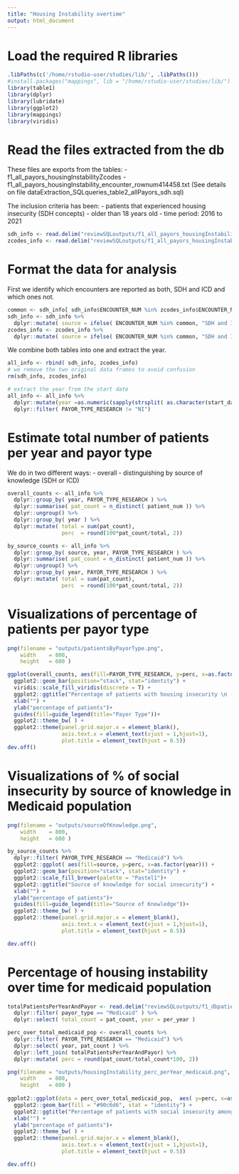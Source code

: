 ```yaml
---
title: "Housing Instability overtime"
output: html_document
---
```


# Load the required R libraries
```r
.libPaths(c('/home/rstudio-user/studies/lib/', .libPaths()))
#install.packages("mappings", lib = "/home/rstudio-user/studies/lib/")
library(table1)
library(dplyr)
library(lubridate)
library(ggplot2)
library(mappings)
library(viridis)
```

# Read the files extracted from the db
These files are exports from the tables:
- f1_all_payors_housingInstabilityZcodes
- f1_all_payors_housingInstability_encounter_rownum414458.txt
(See details on file dataExtraction_SQLqueries_table2_allPayors_sdh.sql)

The inclusion criteria has been:
- patients that experienced housing insecurity (SDH concepts)
- older than 18 years old
- time period: 2016 to 2021
```r
sdh_info <- read.delim("reviewSQLoutputs/f1_all_payors_housingInstability_encounter_rownum414458.txt", header = TRUE, sep = ",")
zcodes_info <- read.delim("reviewSQLoutputs/f1_all_payors_housingInstability_Zcodes_encounter_rownum4914.txt", header = TRUE, sep = ",")
```

# Format the data for analysis
First we identify which encounters are reported as both, SDH and ICD and which ones not. 
```r
common <- sdh_info[ sdh_info$ENCOUNTER_NUM %in% zcodes_info$ENCOUNTER_NUM, "ENCOUNTER_NUM"]
sdh_info <- sdh_info %>%
  dplyr::mutate( source = ifelse( ENCOUNTER_NUM %in% common, "SDH and ICD", "SDH"))
zcodes_info <- zcodes_info %>%
  dplyr::mutate( source = ifelse( ENCOUNTER_NUM %in% common, "SDH and ICD", "ICD"))
```

We combine both tables into one and extract the year. 
```r
all_info <- rbind( sdh_info, zcodes_info)
# we remove the two original data frames to avoid confusion
rm(sdh_info, zcodes_info)

# extract the year from the start date
all_info <- all_info %>%
  dplyr::mutate(year =as.numeric(sapply(strsplit( as.character(start_date), "[-]"), '[', 1))) %>%
  dplyr::filter( PAYOR_TYPE_RESEARCH != "NI")
```

# Estimate total number of patients per year and payor type
We do in two different ways:
- overall
- distinguishing by source of knowledge (SDH or ICD)
```r
overall_counts <- all_info %>%
  dplyr::group_by( year, PAYOR_TYPE_RESEARCH ) %>%
  dplyr::summarise( pat_count = n_distinct( patient_num )) %>%
  dplyr::ungroup() %>%
  dplyr::group_by( year ) %>%
  dplyr::mutate( total = sum(pat_count), 
                 perc  = round(100*pat_count/total, 2))

by_source_counts <- all_info %>%
  dplyr::group_by( source, year, PAYOR_TYPE_RESEARCH ) %>%
  dplyr::summarise( pat_count = n_distinct( patient_num )) %>%
  dplyr::ungroup() %>%
  dplyr::group_by( year, PAYOR_TYPE_RESEARCH ) %>%
  dplyr::mutate( total = sum(pat_count), 
                 perc  = round(100*pat_count/total, 2))

```

# Visualizations of percentage of patients per payor type
```r
png(filename = "outputs/patientsByPayorType.png",
    width    = 800, 
    height   = 600 )

ggplot(overall_counts, aes(fill=PAYOR_TYPE_RESEARCH, y=perc, x=as.factor(year))) + 
  ggplot2::geom_bar(position="stack", stat="identity") +
  viridis::scale_fill_viridis(discrete = T) +
  ggplot2::ggtitle("Percentage of patients with housing insecurity \n (by payor type and year)") +
  xlab("") +
  ylab("percentage of patients")+
  guides(fill=guide_legend(title="Payor Type"))+
  ggplot2::theme_bw( ) +
  ggplot2::theme(panel.grid.major.x = element_blank(), 
                 axis.text.x = element_text(vjust = 1,hjust=1), 
                 plot.title = element_text(hjust = 0.5))
dev.off()
```

# Visualizations of % of social insecurity by source of knowledge in Medicaid population
```r
png(filename = "outputs/sourceOfKnowledge.png",
    width    = 800, 
    height   = 600 )

by_source_counts %>% 
  dplyr::filter( PAYOR_TYPE_RESEARCH == "Medicaid") %>%
  ggplot2::ggplot( aes(fill=source, y=perc, x=as.factor(year))) + 
  ggplot2::geom_bar(position="stack", stat="identity") +
  ggplot2::scale_fill_brewer(palette = "Pastel1")+
  ggplot2::ggtitle("Source of knowledge for social insecurity") +
  xlab("") +
  ylab("percentage of patients")+
  guides(fill=guide_legend(title="Source of Knowledge"))+
  ggplot2::theme_bw( ) +
  ggplot2::theme(panel.grid.major.x = element_blank(), 
                 axis.text.x = element_text(vjust = 1,hjust=1), 
                 plot.title = element_text(hjust = 0.5))

dev.off()
```

# Percentage of housing instability over time for medicaid population

```r
totalPatientsPerYearAndPayor <- read.delim("reviewSQLoutputs/f1_dbpatients_per_year_and_payor.txt", header = TRUE, sep = ",") %>%
  dplyr::filter( payor_type == "Medicaid" ) %>%
  dplyr::select( total_count = pat_count, year = per_year )

perc_over_total_medicaid_pop <- overall_counts %>%
  dplyr::filter( PAYOR_TYPE_RESEARCH == "Medicaid") %>%
  dplyr::select( year, pat_count ) %>%
  dplyr::left_join( totalPatientsPerYearAndPayor) %>%
  dplyr::mutate( perc = round(pat_count/total_count*100, 2))

png(filename = "outputs/housingInstability_perc_perYear_medicaid.png",
    width    = 800, 
    height   = 600 )
  
ggplot2::ggplot(data = perc_over_total_medicaid_pop,  aes( y=perc, x=as.factor(year))) + 
  ggplot2::geom_bar(fill = "#90c6d6", stat = "identity") +
  ggplot2::ggtitle("Percentage of patients with social insecurity among the Medicaid population") +
  xlab("") +
  ylab("percentage of patients")+
  ggplot2::theme_bw( ) +
  ggplot2::theme(panel.grid.major.x = element_blank(), 
                 axis.text.x = element_text(vjust = 1,hjust=1), 
                 plot.title = element_text(hjust = 0.5))

dev.off()

```
